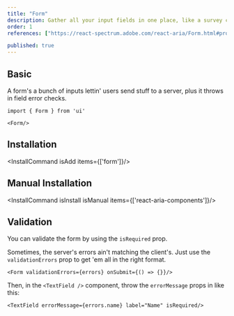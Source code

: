 ```yaml
---
title: "Form"
description: Gather all your input fields in one place, like a survey collecting data, making it easy to organize and submit info.
order: 1
references: ["https://react-spectrum.adobe.com/react-aria/Form.html#props"]

published: true
---
```


## Basic
A form's a bunch of inputs lettin' users send stuff to a server, plus it throws in field error checks.

```
import { Form } from 'ui'

<Form/>
```

## Installation
<InstallCommand isAdd items={['form']}/>

## Manual Installation

<InstallCommand isInstall isManual items={['react-aria-components']}/>

<SourceCode toShow='form'/>

## Validation
You can validate the form by using the `isRequired` prop.
<How minW72 toUse="forms/form-validation-demo" />

Sometimes, the server's errors ain't matching the client's. Just use the `validationErrors` prop to get 'em all in the right format.

```
<Form validationErrors={errors} onSubmit={() => {}}/>
```

Then, in the `<TextField />` component, throw the `errorMessage` props in like this:

```
<TextField errorMessage={errors.name} label="Name" isRequired/>
```
